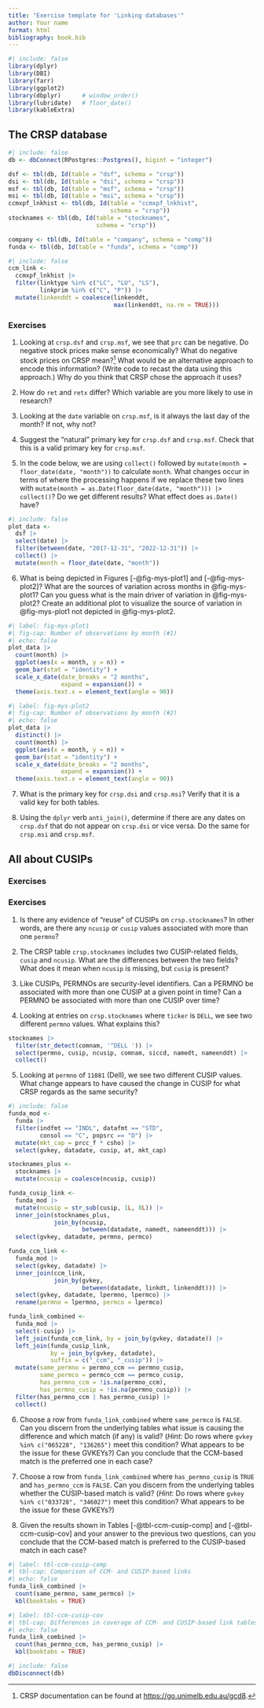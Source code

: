 ```yaml
---
title: "Exercise template for 'Linking databases'"
author: Your name
format: html
bibliography: book.bib
---
```


```r
#| include: false
library(dplyr)
library(DBI)
library(farr)
library(ggplot2)
library(dbplyr)      # window_order()
library(lubridate)   # floor_date()
library(kableExtra)
```

## The CRSP database

```r
#| include: false
db <- dbConnect(RPostgres::Postgres(), bigint = "integer")

dsf <- tbl(db, Id(table = "dsf", schema = "crsp"))
dsi <- tbl(db, Id(table = "dsi", schema = "crsp"))
msf <- tbl(db, Id(table = "msf", schema = "crsp"))
msi <- tbl(db, Id(table = "msi", schema = "crsp"))
ccmxpf_lnkhist <- tbl(db, Id(table = "ccmxpf_lnkhist",
                             schema = "crsp"))
stocknames <- tbl(db, Id(table = "stocknames", 
                         schema = "crsp"))

company <- tbl(db, Id(table = "company", schema = "comp"))
funda <- tbl(db, Id(table = "funda", schema = "comp"))
```

```r
#| include: false
ccm_link <-
  ccmxpf_lnkhist |>
  filter(linktype %in% c("LC", "LU", "LS"),
         linkprim %in% c("C", "P")) |>
  mutate(linkenddt = coalesce(linkenddt,
                              max(linkenddt, na.rm = TRUE)))
```


### Exercises

1. Looking at `crsp.dsf` and `crsp.msf`, we see that `prc` can be negative.
Do negative stock prices make sense economically?
What do negative stock prices on CRSP mean?^[CRSP documentation can be found at <https://go.unimelb.edu.au/gcd8>.]
What would be an alternative approach to encode this information? 
(Write code to recast the data using this approach.)
Why do you think that CRSP chose the approach it uses?

2. How do `ret` and `retx` differ?
Which variable are you more likely to use in research?

3. Looking at the `date` variable on `crsp.msf`, is it always the last day of the month?
If not, why not?

4. Suggest the "natural" primary key for `crsp.dsf` and `crsp.msf`.
Check that this is a valid primary key for `crsp.msf`.

5. In the code below, we are using `collect()` followed by `mutate(month = floor_date(date, "month"))` to calculate `month`. 
What changes occur in terms of where the processing happens if we replace these two lines with `mutate(month = as.Date(floor_date(date, "month"))) |> collect()`?
Do we get different results?
What effect does `as.Date()` have?

```r
#| include: false
plot_data <-
  dsf |>
  select(date) |>
  filter(between(date, "2017-12-31", "2022-12-31")) |>
  collect() |>
  mutate(month = floor_date(date, "month"))
```

6. What is being depicted in Figures [-@fig-mys-plot1] and [-@fig-mys-plot2]?
What are the sources of variation across months in @fig-mys-plot1?
Can you guess what is the main driver of variation in @fig-mys-plot2?
Create an additional plot to visualize the source of variation in @fig-mys-plot1 not depicted in @fig-mys-plot2.

```r
#| label: fig-mys-plot1
#| fig-cap: Number of observations by month (#1)
#| echo: false
plot_data |>
  count(month) |>
  ggplot(aes(x = month, y = n)) +
  geom_bar(stat = "identity") +
  scale_x_date(date_breaks = "2 months",
               expand = expansion()) +
  theme(axis.text.x = element_text(angle = 90))
```

```r
#| label: fig-mys-plot2
#| fig-cap: Number of observations by month (#2)
#| echo: false
plot_data |>
  distinct() |>
  count(month) |>
  ggplot(aes(x = month, y = n)) +
  geom_bar(stat = "identity") +
  scale_x_date(date_breaks = "2 months",
               expand = expansion()) +
  theme(axis.text.x = element_text(angle = 90))
```

7. What is the primary key for `crsp.dsi` and `crsp.msi`? Verify that it is a valid key for both tables. 

8. Using the `dplyr` verb `anti_join()`, determine if there are any dates on `crsp.dsf` that do not appear on `crsp.dsi` or vice versa.
Do the same for `crsp.msi` and `crsp.msf`.

## All about CUSIPs

### Exercises

### Exercises

1. Is there any evidence of "reuse" of CUSIPs on `crsp.stocknames`?
In other words, are there any `ncusip` or `cusip` values associated with more than one `permno`?

2. The CRSP table `crsp.stocknames` includes two CUSIP-related fields, `cusip` and `ncusip`.
What are the differences between the two fields?
What does it mean when `ncusip` is missing, but `cusip` is present?

3. Like CUSIPs, PERMNOs are security-level identifiers.
Can a PERMNO be associated with more than one CUSIP at a given point in time?
Can a PERMNO be associated with more than one CUSIP over time?

4. Looking at entries on `crsp.stocknames` where `ticker` is `DELL`, we see two different `permno` values. 
What explains this?

```r
stocknames |> 
  filter(str_detect(comnam, '^DELL ')) |> 
  select(permno, cusip, ncusip, comnam, siccd, namedt, nameenddt) |>
  collect()
```

5. Looking at `permno` of `11081` (Dell), we see two different CUSIP values.
What change appears to have caused the change in CUSIP for what CRSP regards as the same security?

```r
#| include: false
funda_mod <-
  funda |>
  filter(indfmt == "INDL", datafmt == "STD",
         consol == "C", popsrc == "D") |>
  mutate(mkt_cap = prcc_f * csho) |>
  select(gvkey, datadate, cusip, at, mkt_cap) 

stocknames_plus <-
  stocknames |>
  mutate(ncusip = coalesce(ncusip, cusip))

funda_cusip_link <-
  funda_mod |>
  mutate(ncusip = str_sub(cusip, 1L, 8L)) |>
  inner_join(stocknames_plus, 
             join_by(ncusip, 
                     between(datadate, namedt, nameenddt))) |>
  select(gvkey, datadate, permno, permco)

funda_ccm_link <-
  funda_mod |>
  select(gvkey, datadate) |>
  inner_join(ccm_link, 
             join_by(gvkey, 
                     between(datadate, linkdt, linkenddt))) |>
  select(gvkey, datadate, lpermno, lpermco) |>
  rename(permno = lpermno, permco = lpermco)

funda_link_combined <-
  funda_mod |>
  select(-cusip) |>
  left_join(funda_ccm_link, by = join_by(gvkey, datadate)) |>
  left_join(funda_cusip_link,
            by = join_by(gvkey, datadate), 
            suffix = c("_ccm", "_cusip")) |>
  mutate(same_permno = permno_ccm == permno_cusip,
         same_permco = permco_ccm == permco_cusip,
         has_permno_ccm = !is.na(permno_ccm),
         has_permno_cusip = !is.na(permno_cusip)) |>
  filter(has_permno_ccm | has_permno_cusip) |>
  collect()
```


6. Choose a row from `funda_link_combined` where `same_permco` is `FALSE`.
Can you discern from the underlying tables what issue is causing the difference and which match (if any) is valid?
(*Hint:* Do rows where `gvkey %in% c("065228", "136265")` meet this condition?
What appears to be the issue for these GVKEYs?)
Can you conclude that the CCM-based match is the preferred one in each case?

7. Choose a row from `funda_link_combined` where `has_permno_cusip` is `TRUE` and `has_permno_ccm` is `FALSE`.
Can you discern from the underlying tables whether the CUSIP-based match is valid?
(*Hint:* Do rows where `gvkey %in% c("033728", "346027")` meet this condition?
What appears to be the issue for these GVKEYs?)

8. Given the results shown in Tables [-@tbl-ccm-cusip-comp] and [-@tbl-ccm-cusip-cov] and your answer to the previous two questions, can you conclude that the CCM-based match is preferred to the CUSIP-based match in each case?

```r
#| label: tbl-ccm-cusip-comp
#| tbl-cap: Comparison of CCM- and CUSIP-based links
#| echo: false
funda_link_combined |>
  count(same_permno, same_permco) |>
  kbl(booktabs = TRUE)
```

```r
#| label: tbl-ccm-cusip-cov
#| tbl-cap: Differences in coverage of CCM- and CUSIP-based link tables
#| echo: false
funda_link_combined |>
  count(has_permno_ccm, has_permno_cusip) |>
  kbl(booktabs = TRUE)
```

```r
#| include: false
dbDisconnect(db)
```
